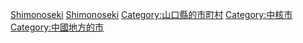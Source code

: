 {{Catnav|頁面分類|地理|各國地理|日本地理|日本城市}}
{{Catnav|頁面分類|地理|各國地理|各國城市|日本城市}}
{{Catnav|頁面分類|人类社会|城市|各國城市|日本城市}}

{{catmore}}
{{Commonscat|Shimonoseki, Yamaguchi}}
{{DEFAULTSORT:Shimonoseki-shi}}
[[Category:1889年建立的行政區劃|Shimonoseki]]
[[Category:2005年建立的行政區劃|Shimonoseki]]
[[Category:山口縣的市町村|Category:山口縣的市町村]]
[[Category:中核市|Category:中核市]]
[[Category:中國地方的市|Category:中國地方的市]]
